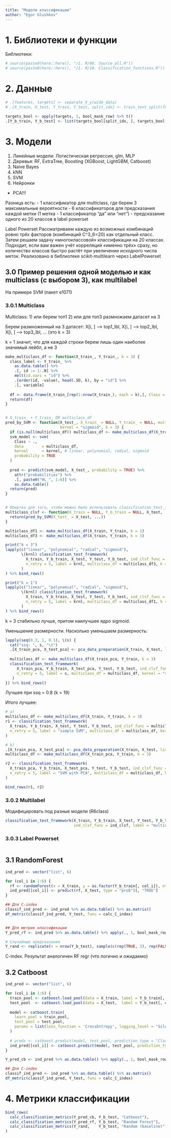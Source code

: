 ```yaml
---
title: "Модели классификации"
author: "Egor Glushkov"
---
```


# 1. Библиотеки и функции

Библиотеки:
```r
# source(paste0(here::here(), "/1. R/00. Source_all.R"))
# source(paste0(here::here(), "/1. R/10. Classification_functions.R"))
```


# 2. Данные

```r
# .[features, targets] <- separate_X_y(wide_data)
# .[X_train, X_test, Y_train, Y_test, split_idx] <- train_test_split(features, targets)

targets_bool <- apply(targets, 1, bool_mask_row) %>% t()
.[Y_b_train, Y_b_test] <- list(targets_bool[split_idx, ], targets_bool[!split_idx, ])
```


# 3. Модели

1. Линейные модели: Логистическая регрессия, glm, MLP 
2. Деревья: RF, ExtraTree, Boosting (XGBoost, LightGBM, Catboost)
3. Naive Bayes
4. kNN
5. SVM
6. Нейронки

+ PCA!!! 

Разница есть:
 - 1 классификатор для multiclass, где берем 3 максимальные вероятности
 - 6 классификаторов для предсказания каждой метки (1 метка - 1 классификатор "да" или "нет")
 - предсказание одного из 20 классов в label powerset


Label Powerset
    Рассматриваем каждую из возможных комбинаций ровно трёх факторов (комбинаций C^3_6=20) как отдельный класс.
    Затем решаем задачу «многоклассовой» классификации на 20 классах.
    Подходит, если вам важен учёт корреляций «именно трёх» сразу, но количество классов быстро растёт при увеличении исходного числа меток.
    Реализовано в библиотеке scikit-multilearn через LabelPowerset


## 3.0 Пример решения одной моделью и как multiclass (с выбором 3), как multilabel

На примере SVM (пакет e1071)

### 3.0.1 Multiclass
Multiclass:
1) или берем топ1
2) или для топ3 размножаем датасет на 3

Берем размноженный на 3 датасет:
X[i, ] --> top1_lbl,
X[i, ] --> top2_lbl,
X[i, ] --> top3_lbl, ... (это k = 3)

k = 1 значит, что для каждой строки берем лишь один наиболее значимый лейбл, а не 3

```r
make_multiclass_df <- function(X_train_, Y_train_, k = 3) {
  class_label <- Y_train_ %>% 
    as.data.table() %>% 
    .[, id := 1:.N] %>% 
    melt(id.vars = "id") %>% 
    .[order(id, -value), head(.SD, k), by = "id"] %>% 
    .[, variable]
  
  df <- data.frame(X_train_[rep(1:nrow(X_train_), each = k),], Class = class_label)
  return(df)
}


# X_train_ + Y_train_ OR multiclass_df
pred_by_SVM <- function(X_test_, X_train_ = NULL, Y_train_ = NULL, multiclass_df = NULL,
                        kernel = "sigmoid", k = 3) {
  if (is.null(multiclass_df)) multiclass_df <- make_multiclass_df(X_train_, Y_train_, k = k)
  svm_model <- svm(
    Class ~ .,
    data        = multiclass_df,
    kernel      = kernel, # linear, polynomial, radial, sigmoid
    probability = TRUE
  )
  
  pred <- predict(svm_model, X_test_, probability = TRUE) %>% 
    attr("probabilities") %>% 
    .[, paste0("HL_", 1:6)] %>% 
    as.data.table()
  return(pred)
}


# Обертка для того, чтобы можно было использовать classification_test_framework
multiclass_clsf <- function(X_train = NULL, Y_b_train = NULL, X_test, ...) {
  return(pred_by_SVM(X_test_ = X_test, ...))
}
```

```r
multiclass_df1 <- make_multiclass_df(X_train, Y_train, k = 1)
multiclass_df3 <- make_multiclass_df(X_train, Y_train, k = 3)

print("k = 3")
lapply(c("linear", "polynomial", "radial", "sigmoid"),
       \(krnl) classification_test_framework(
         X_train, Y_b_train, X_test, Y_test, Y_b_test, ind_clsf_func = multiclass_clsf,
         n_retry = 5, label = krnl, multiclass_df = multiclass_df3, k = 3, kernel = krnl
       )
) %>% bind_rows()

print("k = 1")
lapply(c("linear", "polynomial", "radial", "sigmoid"),
       \(krnl) classification_test_framework(
         X_train, Y_b_train, X_test, Y_test, Y_b_test, ind_clsf_func = multiclass_clsf,
         n_retry = 5, label = krnl, multiclass_df = multiclass_df1, k = 1, kernel = krnl
       )
) %>% bind_rows()
```
k = 3 стабильно лучше, притом наилучшее ядро sigmoid.

Уменьшение размерности.
Насколько уменьшаем размерность:
```r
lapply(seq(0.3, 1, 0.1), \(s) {
  cat("ssq: ", s, "\t")
  .[X_train_pca, X_test_pca] <- pca_data_preparation(X_train, X_test, limit_ssq = s)
  
  multiclass_df <- make_multiclass_df(X_train_pca, Y_train, k = 3)
  classification_test_framework(
     X_train_pca, Y_b_train, X_test_pca, Y_test, Y_b_test, ind_clsf_func = multiclass_clsf,
     n_retry = 5, label = s, multiclass_df = multiclass_df, kernel = "sigmoid"
   )
}) %>% bind_rows()
```
Лучшее при ssq = 0.8 (k = 19)

Итого лучшее:
```r
# a)
multiclass_df <- make_multiclass_df(X_train, Y_train, k = 3)
r1 <- classification_test_framework(
  X_train, Y_b_train, X_test, Y_test, Y_b_test, ind_clsf_func = multiclass_clsf,
  n_retry = 5, label = "simple SVM", multiclass_df = multiclass_df, kernel = "sigmoid"
)

# b)
.[X_train_pca, X_test_pca] <- pca_data_preparation(X_train, X_test, limit_ssq = 0.8)
multiclass_df <- make_multiclass_df(X_train_pca, Y_train, k = 3)

r2 <- classification_test_framework(
  X_train_pca, Y_b_train, X_test_pca, Y_test, Y_b_test, ind_clsf_func = multiclass_clsf,
  n_retry = 5, label = "SVM with PCA", multiclass_df = multiclass_df, kernel = "sigmoid"
)

bind_rows(r1, r2)
```


### 3.0.2 Multilabel

Модифицировать под разные модели (R6class)
```r
classification_test_framework(X_train, Y_b_train, X_test, Y_test, Y_b_test, n_retry = 10,
                              ind_clsf_func = ind_clsf, label = "multioutput")
```


### 3.0.3 Label Powerset

```r

```



## 3.1 RandomForest
```r
ind_pred <- vector("list", 6)

for (col_i in 1:6) {
  rf <- randomForest(x = X_train, y = as.factor(Y_b_train[, col_i]), ntree = 1000, importance = TRUE) 
  ind_pred[[col_i]] <- predict(rf, X_test, type = "prob")[, "TRUE"]
}

## Для C-index
classif_ind_pred <- ind_pred %>% as.data.table() %>% as.matrix()
df_metric(classif_ind_pred, Y_test, func = calc_C_index)


## Для метрик классификации
Y_pred_rf <- ind_pred %>% as.data.table() %>% apply(., 1, bool_mask_row) %>% t()

# Случайные предсказания
Y_rand <- replicate(n = nrow(Y_b_test), sample(c(rep(TRUE, 3), rep(FALSE, 3)), size = 6)) %>% t()
```
C-index. Результат аналогичен RF regr (что логично и ожидаемо)


## 3.2 Catboost
```r
ind_pred <- vector("list", 6)

for (col_i in 1:6) {
  train_pool <- catboost.load_pool(data = X_train, label = Y_b_train[, col_i] %>% as.integer)
  test_pool  <- catboost.load_pool(data = X_test,  label = Y_b_test[, col_i] %>% as.integer)
  
  model <- catboost.train(
    learn_pool = train_pool,
    test_pool = test_pool,
    params = list(loss_function = 'CrossEntropy', logging_level = "Silent") # Logloss
  )
  
  # preds <- catboost.predict(model, test_pool, prediction_type = "Class")
  ind_pred[[col_i]] <- catboost.predict(model, test_pool, prediction_type = "Probability")
}

Y_pred_cb <- ind_pred %>% as.data.table() %>% apply(., 1, bool_mask_row) %>% t()

## Для C-index
classif_ind_pred <- ind_pred %>% as.data.table() %>% as.matrix()
df_metric(classif_ind_pred, Y_test, func = calc_C_index)
```


# 4. Метрики классификации

```r
bind_rows(
  calc_classification_metrics(Y_pred_cb, Y_b_test, "Catboost"),
  calc_classification_metrics(Y_pred_rf, Y_b_test, "Random Forest"),
  calc_classification_metrics(Y_rand,    Y_b_test, "Random (baseline)")
)
```
